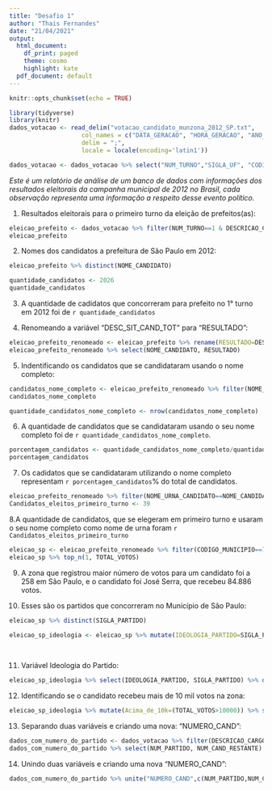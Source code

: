 ---
title: "Desafio 1"
author: "Thais Fernandes"
date: "21/04/2021"
output:
  html_document:
    df_print: paged
    theme: cosmo
    highlight: kate
  pdf_document: default
---

```{r setup, include=FALSE}
knitr::opts_chunk$set(echo = TRUE)
```

```{r message=FALSE, warning=FALSE, include=FALSE}
library(tidyverse)
library(knitr)
dados_votacao <- read_delim("votacao_candidato_munzona_2012_SP.txt", 
                    col_names = c("DATA_GERACAO", "HORA_GERACAO", "ANO_ELEICAO", "NUM_TURNO", "DESCRICAO_ELEICAO", "SIGLA_UF", "SIGLA_UE", "CODIGO_MUNICIPIO", "NOME_MUNICIPIO", "NUMERO_ZONA", "CODIGO_CARGO", "NUMERO_CAND", "SQ_CANDIDATO", "NOME_CANDIDATO", "NOME_URNA_CANDIDATO", "DESCRICAO_CARGO", "COD_SIT_CAND_SUPERIOR", "DESC_SIT_CAND_SUPERIOR", "CODIGO_SIT_CANDIDATO", "DESC_SIT_CANDIDATO", "CODIGO_SIT_CAND_TOT", "DESC_SIT_CAND_TOT", "NUMERO_PARTIDO", "SIGLA_PARTIDO", "NOME_PARTIDO", "SEQUENCIAL_LEGENDA", "NOME_COLIGACAO", "COMPOSICAO_LEGENDA", "TOTAL_VOTOS"),
                    delim = ";", 
                    locale = locale(encoding='latin1'))

dados_votacao <- dados_votacao %>% select("NUM_TURNO","SIGLA_UF", "CODIGO_MUNICIPIO", "NOME_CANDIDATO", "NOME_URNA_CANDIDATO", "DESC_SIT_CAND_TOT", "SIGLA_PARTIDO", "NOME_PARTIDO", "TOTAL_VOTOS","NUMERO_CAND","DESCRICAO_CARGO")

```
 *Este é um relatório de análise de um banco de dados com informações dos resultados eleitorais da campanha municipal de 2012 no Brasil, cada observação representa uma informação a respeito desse evento político.* 

1. Resultados eleitorais para o primeiro turno da eleição de prefeitos(as):

```{r echo=FALSE, warning=FALSE}

eleicao_prefeito <- dados_votacao %>% filter(NUM_TURNO==1 & DESCRICAO_CARGO=="PREFEITO")
eleicao_prefeito 
```

2. Nomes dos candidatos a prefeitura de São Paulo em 2012:

```{r echo=FALSE, warning=FALSE}
eleicao_prefeito %>% distinct(NOME_CANDIDATO)
```
```{r warning=FALSE, include=FALSE}
quantidade_candidatos <- 2026
quantidade_candidatos
```

3. A quantidade de cadidatos que concorreram para prefeito no 1° turno em 2012 foi de `r quantidade_candidatos`


4. Renomeando a variável "DESC_SIT_CAND_TOT" para "RESULTADO":

```{r echo=FALSE, warning=FALSE}
eleicao_prefeito_renomeado <- eleicao_prefeito %>% rename(RESULTADO=DESC_SIT_CAND_TOT)
eleicao_prefeito_renomeado %>% select(NOME_CANDIDATO, RESULTADO)
```

5. Indentificando os candidatos que se candidataram usando o nome completo: 


```{r echo=FALSE, warning=FALSE}
candidatos_nome_completo <- eleicao_prefeito_renomeado %>% filter(NOME_URNA_CANDIDATO==NOME_CANDIDATO) %>% distinct(NOME_URNA_CANDIDATO)
candidatos_nome_completo
```

```{r include=FALSE}
quantidade_candidatos_nome_completo <- nrow(candidatos_nome_completo)
```


6. A quantidade de candidatos que se candidataram usando o seu nome completo foi de `r quantidade_candidatos_nome_completo`. 


```{r include=FALSE}
porcentagem_candidatos <- quantidade_candidatos_nome_completo/quantidade_candidatos*100 
porcentagem_candidatos
```


7. Os cadidatos que se candidataram utilizando o nome completo representam `r porcentagem_candidatos`% do total de candidatos.


```{r echo=FALSE, warning=FALSE}
eleicao_prefeito_renomeado %>% filter(NOME_URNA_CANDIDATO==NOME_CANDIDATO & RESULTADO=="ELEITO" & NUM_TURNO==1) %>% distinct(NOME_URNA_CANDIDATO)
Candidatos_eleitos_primeiro_turno <- 39
```


8.A quantidade de candidatos, que se elegeram em primeiro turno e usaram o seu nome completo como nome de urna foram `r Candidatos_eleitos_primeiro_turno` 


```{r echo=FALSE, warning=FALSE}
eleicao_sp <- eleicao_prefeito_renomeado %>% filter(CODIGO_MUNICIPIO==71072)
eleicao_sp %>% top_n(1, TOTAL_VOTOS)
```

9. A zona que registrou maior número de votos para um candidato foi a 258 em São Paulo, e o candidato foi José Serra, que recebeu 84.886 votos.


10. Esses são os partidos que concorreram no Município de São Paulo:


```{r echo=FALSE, warning=FALSE}
eleicao_sp %>% distinct(SIGLA_PARTIDO)
```
```{r warning=FALSE, include=FALSE}
eleicao_sp_ideologia <- eleicao_sp %>% mutate(IDEOLOGIA_PARTIDO=SIGLA_PARTIDO) %>% mutate(IDEOLOGIA_PARTIDO=case_when(IDEOLOGIA_PARTIDO=="PCO" ~ "Esquerda",IDEOLOGIA_PARTIDO=="PDT" ~ "Esquerda",IDEOLOGIA_PARTIDO=="PSOL" ~ "Esquerda",IDEOLOGIA_PARTIDO=="PSTU" ~ "Esquerda", IDEOLOGIA_PARTIDO=="PT" ~ "Esquerda",IDEOLOGIA_PARTIDO=="PMDB" ~ "Outro",IDEOLOGIA_PARTIDO=="PPS" ~ "Outro",IDEOLOGIA_PARTIDO=="PSDC" ~ "Outro", TRUE ~ "Direita"))
               
                                        
```


11. Variável Ideologia do Partido:


```{r echo=FALSE, warning=FALSE}
eleicao_sp_ideologia %>% select(IDEOLOGIA_PARTIDO, SIGLA_PARTIDO) %>% distinct(SIGLA_PARTIDO, IDEOLOGIA_PARTIDO) 
```


12. Identificando se o candidato recebeu mais de 10 mil votos na zona:


```{r echo=FALSE, warning=FALSE}
eleicao_sp_ideologia %>% mutate(Acima_de_10k=(TOTAL_VOTOS>10000)) %>% select(NOME_CANDIDATO,NUMERO_ZONA,Acima_de_10k)
```


13. Separando duas variáveis e criando uma nova: "NUMERO_CAND": 


```{r echo=FALSE, warning=FALSE}
dados_com_numero_do_partido <- dados_votacao %>% filter(DESCRICAO_CARGO=="VEREADOR") %>% separate(NUMERO_CAND,c("NUM_PARTIDO","NUM_CAND_RESTANTE"),2)  
dados_com_numero_do_partido %>% select(NUM_PARTIDO, NUM_CAND_RESTANTE)
```


14. Unindo duas variáveis e criando uma nova "NUMERO_CAND": 


```{r echo=FALSE, warning=FALSE}
dados_com_numero_do_partido %>% unite("NUMERO_CAND",c(NUM_PARTIDO,NUM_CAND_RESTANTE), sep="")%>% select(NUMERO_CAND)
```

